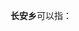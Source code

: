 '''长安乡'''可以指：
{{PRC admin/disambig|43/04/21/210/000|51/05/04/201/000|51/16/23/203/000|52/27/31/214/000|53/06/29/205/000|62/07/02/205/000}}
{{disambig|cat=三字中国乡名消歧义}}